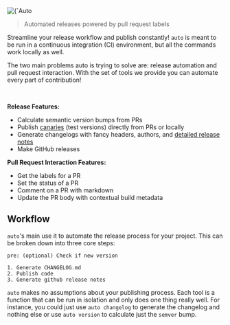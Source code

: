 <div className="w-full">
  <picture>
    <source
      srcSet="dark-logo-large.png"
      media="(prefers-color-scheme: dark)"
      class="mx-auto max-w-sm my-24 w-full"
    />
    <img
      src="light-logo-large.png"
      alt={`Auto Logo`}
      class="mx-auto max-w-sm my-24 w-full"
    />
  </picture>
</div>

> Automated releases powered by pull request labels

Streamline your release workflow and publish constantly!
`auto` is meant to be run in a continuous integration (CI) environment, but all the commands work locally as well.

The two main problems auto is trying to solve are: release automation and pull request interaction.
With the set of tools we provide you can automate every part of contribution!

<br />

**Release Features:**

- Calculate semantic version bumps from PRs
- Publish [canaries](./generated/canary.md) (test versions) directly from PRs or locally
- Generate changelogs with fancy headers, authors, and [detailed release notes](./generated/changelog.md#additional-release-notes)
- Make GitHub releases

**Pull Request Interaction Features:**

- Get the labels for a PR
- Set the status of a PR
- Comment on a PR with markdown
- Update the PR body with contextual build metadata

## Workflow

`auto`'s main use it to automate the release process for your project.
This can be broken down into three core steps:

```text
pre: (optional) Check if new version

1. Generate CHANGELOG.md
2. Publish code
3. Generate github release notes
```

`auto` makes no assumptions about your publishing process.
Each tool is a function that can be run in isolation and only does one thing really well.
For instance, you could just use `auto changelog` to generate the changelog and nothing else or use `auto version` to calculate just the `semver` bump.

